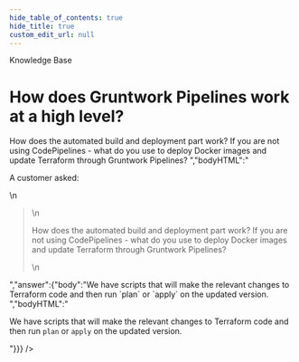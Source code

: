 ```yaml
---
hide_table_of_contents: true
hide_title: true
custom_edit_url: null
---
```



<CenterLayout>
<span class="title">Knowledge Base</span>
<h1>How does Gruntwork Pipelines work at a high level?</h1>
<GitHub json={{"id":"D_kwDOF8slf84AOB0E","number":50,"author":{"login":"zackproser"},"title":"How does Gruntwork Pipelines work at a high level?","body":"A customer asked: \r\n\r\n> How does the automated build and deployment part work? If you are not using CodePipelines - what do you use to deploy Docker images and update Terraform through Gruntwork Pipelines? ","bodyHTML":"<p dir=\"auto\">A customer asked:</p>\n<blockquote>\n<p dir=\"auto\">How does the automated build and deployment part work? If you are not using CodePipelines - what do you use to deploy Docker images and update Terraform through Gruntwork Pipelines?</p>\n</blockquote>","answer":{"body":"We have scripts that will make the relevant changes to Terraform code and then run `plan` or `apply` on the updated version. ","bodyHTML":"<p dir=\"auto\">We have scripts that will make the relevant changes to Terraform code and then run <code class=\"notranslate\">plan</code> or <code class=\"notranslate\">apply</code> on the updated version.</p>"}}} />

</CenterLayout>
  

<!-- ##DOCS-SOURCER-START
{
  "sourcePlugin": "github-discussions",
  "hash": "ff8ac19126efde107910597a7543bdd8"
}
##DOCS-SOURCER-END -->
